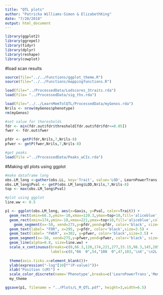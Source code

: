 ```yaml
---
title: "QTL plots"
author: "Patricka Williams-Simon & ElizabethKing"
date: "7/20/2018"
output: html_document
---
```


```r
library(ggplot2)
library(ggrepel)
library(tidyr)
library(dplyr)
library(reshape)
library(cowplot)
```

#load scan results

```r
source(file="../../Functions/ggplot_theme.R")
source(file="../../Functions/mappingfunctions.R")

load(file="../ProcessedData/Lodscores_3traits.rda")
load(file= "../ProcessedData/sig_ths.rda")

load(file="../../LearnMemTolQTL/ProcessedData/myGenos.rda")
Nrils <- nrow(myGenos$phenotype)
rm(myGenos)

#set value for theresholds 
fdr <- min(fdr.out$fdr$threshold[fdr.out$fdr$fdr<=0.05])
fwer <- fdr.out$fwer

pfdr <- getP(fdr,Nrils,7,Nrils-8)
pfwer <- getP(fwer,Nrils,7,Nrils-8)

#get peaks
load(file ="../ProcessedData/Peaks_wCIs.rda")


```

#Making qtl plots using ggplot

```r

#make dataframe long
obs.LM_long <-gather(obs.LL, key='Trait', value='LOD', LearnPowerTrans, Memory_Mean)
obs.LM_long$Pval <- getP(obs.LM_long$LOD,Nrils,7,Nrils-8)
top <- max(obs.LM_long$Pval)

#plot using ggplot
line.ww <- 0.5

p1 <- ggplot(obs.LM_long, aes(x=Gaxis, y=Pval, color=Trait)) +
  geom_rect(xmin=66.3,ymin=-10,xmax=120.3,ymax=top+10,fill='aliceblue',color='aliceblue')+
  geom_rect(xmin=174,ymin=-10,xmax=221,ymax=top+10,fill='aliceblue',color='aliceblue')+
    geom_segment(x=-50, xend=275,y=pfdr,yend=pfdr, color='black', size=line.ww) +
  geom_text(label= "FDR", x=295, y=pfdr, color='black',size=3.5) +
  geom_text(label= "FWER", x=302, y=pfwer, color='black',size=3.5) +
  geom_segment(x=-50, xend=275,y=pfwer,yend=pfwer, color='black', size=line.ww, lty=3) +
  geom_line(alpha=0.8, size=line.ww) +
  scale_x_continuous(breaks=c(0,66.3,120,174,221,277,33.15,98.3,145,205,249), 
                     labels=c(0,"66  0",54,"108  0",47,103,'\nX','\n2L','\n2R','\n3L','\n3R'),limits = c(-0.01,max(obs.LM_long$Gaxis)+25))+
  
  theme(axis.ticks.x=element_blank())+
  ylab(expression("-log"[10]*"(P-value)"))+
  xlab("Position (cM)") +
  scale_color_discrete(name='Phenotype',breaks=c('LearnPowerTrans','Memory_Mean'), labels=c('Learning','Memory'))+
  my_theme

ggsave(p1, filename = "../Plots/L_M_QTL.pdf", height=3,width=6.5)

```



